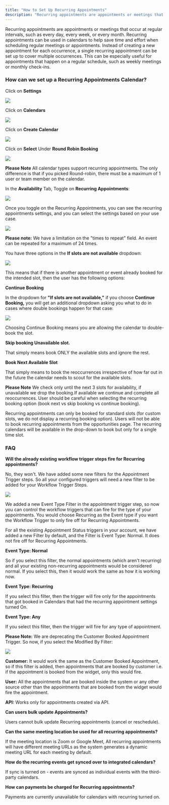 ---
title: "How to Set Up Recurring Appointments"
description: "Recurring appointments are appointments or meetings that occur at regular intervals, such as every day, every week, or every month."
---


Recurring appointments are appointments or meetings that occur at regular intervals, such as every day, every week, or every month. Recurring appointments can be used in calendars to help save time and effort when scheduling regular meetings or appointments. Instead of creating a new appointment for each occurrence, a single recurring appointment can be set up to cover multiple occurrences. This can be especially useful for appointments that happen on a regular schedule, such as weekly meetings or monthly check-ins.

### How can we set up a Recurring Appointments Calendar?

Click on  **Settings**

![](https://s3.amazonaws.com/cdn.freshdesk.com/data/helpdesk/attachments/production/48283839127/original/t0i-OYnO597cpGNvWtrjoflwNDgjkyIMKg.png?1677420392)
  
Click on  **Calendars**

![](https://s3.amazonaws.com/cdn.freshdesk.com/data/helpdesk/attachments/production/48283839879/original/e_vUEn7psmwTExeGk4qmlUzUNpke3Gbh6g.png?1677421316)

Click on  **Create Calendar**

![](https://s3.amazonaws.com/cdn.freshdesk.com/data/helpdesk/attachments/production/48283839913/original/0C63_wizc1h6sKV7vcNfpoI4X2oRN7bVkA.png?1677421372)
  

Click on  **Select**  Under  **Round Robin Booking**

![](https://s3.amazonaws.com/cdn.freshdesk.com/data/helpdesk/attachments/production/48283839965/original/0KrW7PCc9NKKe0FEPyLkcKoavUMItTAPNQ.png?1677421443)

**Please Note** All calendar types support recurring appointments. The only difference is that if you picked Round-robin, there must be a maximum of 1 user or team member on the calendar.

In the  **Availability**  Tab, Toggle on  **Recurring Appointments**:  

![](https://s3.amazonaws.com/cdn.freshdesk.com/data/helpdesk/attachments/production/48283840055/original/nlSAxjv8OpAI2C8zrfoytnYIQappD4S7SQ.png?1677421542)

Once you toggle on the Recurring Appointments, you can see the recurring appointments settings, and you can select the settings based on your use case.

![](https://s3.amazonaws.com/cdn.freshdesk.com/data/helpdesk/attachments/production/48283840128/original/88X8wjNcPWLFIiAF-8gZUpdcYlTmN-28Yg.png?1677421681)

**Please note:** We have a limitation on the "times to repeat" field. An event can be repeated for a maximum of 24 times.

You have three options in the  **If slots are not available**  dropdown:

![](https://s3.amazonaws.com/cdn.freshdesk.com/data/helpdesk/attachments/production/48283840460/original/AOfeyq6Z6N0P8PpxZtbKhK4zpZbZl_fm_Q.png?1677422054)
  
This means that if there is another appointment or event already booked for the intended slot, then the user has the following options:

**Continue Booking**

In the dropdown for  **"If slots are not available,"** if you choose  **Continue Booking,**  you will get an additional dropdown asking you what to do in cases where double bookings happen for that case:  

![](https://s3.amazonaws.com/cdn.freshdesk.com/data/helpdesk/attachments/production/48283840273/original/DHilYjLU6R1SX388AQrbu1ACjhRMO5u3PQ.png?1677421858)

Choosing Continue Booking means you are allowing the calendar to double-book the slot.

**Skip booking Unavailable slot.**

That simply means book ONLY the available slots and ignore the rest.

**Book Next Available Slot**

That simply means to book the reoccurrences irrespective of how far out in the future the calendar needs to scout for the available slots.

**Please Note** We check only until the next 3 slots for availability, if unavailable we drop the booking.If available we continue and complete all reoccurrences. User should be careful when selecting the recurring booking option (book next vs skip booking vs continue booking).

Recurring appointments can only be booked for standard slots (for custom slots, we do not display a recurring booking option). Users will not be able to book recurring appointments from the opportunities page. The recurring calendars will be available in the drop-down to book but only for a single time slot.


### FAQ

**Will the already existing workflow trigger steps fire for Recurring appointments?**

No, they won't. We have added some new filters for the Appointment Trigger steps. So all your configured triggers will need a new filter to be added for your Workflow Trigger Steps.

![](https://s3.amazonaws.com/cdn.freshdesk.com/data/helpdesk/attachments/production/48283840827/original/5LJVNP4M4V1PcJdw4bhHXsd1U5LSVroS8Q.png?1677422413)

We added a new Event Type Filter in the appointment trigger step, so now you can control the workflow triggers that can fire for the type of your appointments. You would choose Recurring as the Event type if you want the Workflow Trigger to only fire off for Recurring Appointments.

For all the existing Appointment Status triggers in your account, we have added a new Filter by default, and the Filter is Event Type: Normal. It does not fire off for Recurring Appointments.

**Event Type: Normal**

So if you select this filter, the normal appointments (which aren't recurring) and all your existing non-recurring appointments would be considered normal. If you select this, then it would work the same as how it is working now.

**Event Type: Recurring**

If you select this filter, then the trigger will fire only for the appointments that got booked in Calendars that had the recurring appointment settings turned On.

**Event Type: Any**

If you select this filter, then the trigger will fire for any type of appointment.

**Please Note:** We are deprecating the Customer Booked Appointment Trigger. So now, if you select the Modified By Filter: 

![](https://s3.amazonaws.com/cdn.freshdesk.com/data/helpdesk/attachments/production/48283841067/original/oc4eOeQBCx4TbF0am_aA-sClJBhUgf1_3g.png?1677422783)

**Customer:** It would work the same as the Customer Booked Appointment, so if this filter is added, then appointments that are booked by customer i.e. if the appointment is booked from the widget, only this would fire.

**User:** All the appointments that are booked inside the system or any other source other than the appointments that are booked from the widget would fire the appointment. 

**API:** Works only for appointments created via API.

**Can users bulk update Appointments?**

Users cannot bulk update Recurring appointments (cancel or reschedule).

**Can the same meeting location be used for all recurring appointments?**

If the meeting location is Zoom or Google Meet, All recurring appointments will have different meeting URLs as the system generates a dynamic meeting URL for each meeting by default.

**How do the recurring events get synced over to integrated calendars?**

If sync is turned on - events are synced as individual events with the third-party calendars.

**How can payments be charged for Recurring appointments?**

Payments are currently unavailable for calendars with recurring turned on.